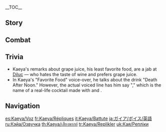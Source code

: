 {{CharacterTabs}}
{{LanguageTabs}}
__TOC__
==Story==
{{VO/Story
|character           = Kaeya

<!-- Hello -->
|vo_01_01_title      = Hello
|vo_01_01_file       = VO_{language}{character} Hello.ogg
|vo_01_01_tx         = Kaeya, [[Knight of Favonius]]. Please allow me to join you on your journey. Guarding you on your journey sounds far more entertaining than any of the usual Favonius stuff.

<!-- Chats -->
|vo_02_01_title      = Chat: Nothing to Do
|vo_02_01_file       = VO_{language}{character} Chat - Nothing to Do.ogg
|vo_02_01_tx         = I didn't know you were such a slacker.

|vo_02_02_title      = Chat: Knights of Favonius
|vo_02_02_file       = VO_{language}{character} Chat - Knights of Favonius.ogg
|vo_02_02_tx         = Hehe, seems all the other knights already have their hands full.

|vo_02_03_title      = Chat: Laziness
|vo_02_03_file       = VO_{language}{character} Chat - Laziness.ogg
|vo_02_03_tx         = Come on, let's get moving. We're not frozen in place, after all.

<!-- Weather -->
|vo_03_01_title      = When It Rains
|vo_03_01_file       = VO_{language}{character} When It Rains.ogg
|vo_03_01_tx         = [[Cryo]] is always far more effective in the rain. This is going to get interesting...

|vo_03_02_title      = When It Snows: Anecdote
|vo_03_02_file       = VO_{language}{character} When It Snows - Anecdote.ogg
|vo_03_02_tx         = How about a ghost story to go with the snow?

|vo_03_03_title      = When It Snows: Cold
|vo_03_03_file       = VO_{language}{character} When It Snows - Cold.ogg
|vo_03_03_tx         = What's wrong? Can't handle the cold?

|vo_03_04_title      = When It's Windy
|vo_03_04_file       = VO_{language}{character} When It's Windy.ogg
|vo_03_04_tx         = What a pleasant breeze. I wonder how long it'll last?

<!-- Greetings -->
|vo_04_01_title      = Good Morning
|vo_04_01_file       = VO_{language}{character} Good Morning.ogg
|vo_04_01_tx         = Seize the day.

|vo_04_02_title      = Good Afternoon
|vo_04_02_file       = VO_{language}{character} Good Afternoon.ogg
|vo_04_02_tx         = Hey, fancy joining me at the tavern for a bit?

|vo_04_03_title      = Good Evening
|vo_04_03_file       = VO_{language}{character} Good Evening.ogg
|vo_04_03_tx         = You're not scared of the dark, are you? That's... interesting.

|vo_04_04_title      = Good Night
|vo_04_04_file       = VO_{language}{character} Good Night.ogg
|vo_04_04_tx         = Leaving already? See you next time, then. Don't make me wait too long, though.

<!-- About -->
|vo_05_01_title      = About {name}
|vo_05_01_file       = VO_{language}{character} About {character}.ogg
|vo_05_01_tx         = Is the [[Abyss Order]] causing you trouble? If there's anything bothering you, you know you can talk to me.

<!-- About Us -->
|vo_06_01_title      = About Us: Employment Relationship
|vo_06_01_file       = VO_{language}{character} About Us - Employment Relationship.ogg
|vo_06_01_tx         = If you ever need me, let me know. Let's not make this a transaction relationship.

|vo_06_02_title      = About Us: Strength
|vo_06_02_friendship = 6
|vo_06_02_file       = VO_{language}{character} About Us - Strength.ogg
|vo_06_02_tx         = Oh? Well, if you're concerned about keeping things professional, maybe you can find more use for me on the front lines. How 'bout it, boss? Haha, just don't feel intimidated by what I can do.

<!-- Miscellany I -->
|vo_07_01_title      = About the [[Vision]]
|vo_07_01_friendship = 4
|vo_07_01_file       = VO_{language}{character} About the Vision.ogg
|vo_07_01_tx         = Still struggling with how Visions work? Let's see... How can I explain it... The apparatus that allows us to see is our eyes. A Vision is the apparatus by which we control the elements. Simple, is it not?

|vo_07_02_title      = Something to Share
|vo_07_02_file       = VO_{language}{character} Something to Share.ogg
|vo_07_02_tx         = Do you drink wine? [[Dandelion Wine|Dandelion wine]] has a unique body to it. Oh, you're underage? You should try [[Mondstadt]]'s apple cider vinegar. I know just the place.

|vo_07_03_title      = Interesting Things
|vo_07_03_file       = VO_{language}{character} Interesting Things.ogg
|vo_07_03_tx         = Have you ever seen the owl of [[Dragonspine]]? If you look directly at it, it seems to see right through you, while letting go of none of its own secrets... Quite fascinating, don't you think?

<!-- About Others -->
|vo_08_01_title      = About [[Jean]]
|vo_08_01_friendship = 4
|vo_08_01_file       = VO_{language}{character} About Jean.ogg
|vo_08_01_tx         = What? The Acting Grand Master? You need to give her your full support.
|vo_08_01_mention    = Jean

|vo_08_02_title      = About [[Lisa]]
|vo_08_02_friendship = 4
|vo_08_02_file       = VO_{language}{character} About Lisa.ogg
|vo_08_02_tx         = Oh Lisa. Hmm... You'd better not forget to return your books on time. I made that mistake once and boy was she angry. My arm is still numb from last time...
|vo_08_02_mention    = Lisa

|vo_08_03_title      = About [[Amber]]
|vo_08_03_friendship = 4
|vo_08_03_file       = VO_{language}{character} About Amber.ogg
|vo_08_03_tx         = That Outrider is a clever and righteous knight. Be careful not to step out of line in front of her.
|vo_08_03_mention    = Amber

|vo_08_04_title      = About [[Diluc]]
|vo_08_04_friendship = 4
|vo_08_04_file       = VO_{language}{character} About Diluc.ogg
|vo_08_04_tx         = Diluc? He was cute as a young lad. But nowadays he just seems to be in a world of his own... Overall, not much fun to hang out with.
|vo_08_04_mention    = Diluc

|vo_08_05_title      = About [[Klee]]
|vo_08_05_friendship = 4
|vo_08_05_file       = VO_{language}{character} About Klee.ogg
|vo_08_05_tx         = Klee. Seems she has failed to elude the Acting Grand Master's investigative skills, despite the pointers I gave her... Haha, I'm kidding, no need to go reporting me or anything.
|vo_08_05_mention    = Klee,Jean

|vo_08_06_title      = About [[Albedo]]
|vo_08_06_friendship = 4
|vo_08_06_file       = VO_{language}{character} About Albedo.ogg
|vo_08_06_tx         = Albedo, eh? Calm, collected, and incredibly talented. He's the type everybody likes, some even more so than others. What, you into him as well?
|vo_08_06_mention    = Albedo

|vo_08_07_title      = About [[Diona]]
|vo_08_07_friendship = 4
|vo_08_07_file       = VO_{language}{character} About Diona.ogg
|vo_08_07_tx         = Have you tried one of Diona's drinks? Oh right, you're still underage. Haha, such a shame, it truly is &mdash; to not be able to revel with you in such bliss. Hehe, I guess all we can do is wait for you to be old enough.
|vo_08_07_mention    = Diona

|vo_08_08_title      = About [[Varka]]
|vo_08_08_friendship = 4
|vo_08_08_file       = VO_{language}{character} About Varka.ogg
|vo_08_08_tx         = Now that you mention him, it is a shame there is no one in the Knights of Favonius to inherit the Grand Master's approach to his work. *sigh* I must say I really do appreciate people like him.
|vo_08_08_mention    = Varka

|vo_08_09_title      = About [[Fischl]]
|vo_08_09_friendship = 4
|vo_08_09_file       = VO_{language}{character} About Fischl.ogg
|vo_08_09_tx         = Hmm? You think Fischl having one eye covered is very fitting given her title of Prinzessin der Verurteilung. Hahaha, if that's the case, that must also make me a descendant of some kind of former royal lineage, no?
|vo_08_09_mention    = Fischl

|vo_08_10_title      = About [[Noelle]]
|vo_08_10_friendship = 4
|vo_08_10_file       = VO_{language}{character} About Noelle.ogg
|vo_08_10_tx         = I was entrusted by the Acting Grand Master to work in the background to support Noelle. But there hasn't been much for me to concern myself with &mdash; she has a good head on her shoulders. Quite the relief.
|vo_08_10_mention    = Jean,Noelle

|vo_08_11_title      = About [[Rosaria]]
|vo_08_11_friendship = 4
|vo_08_11_file       = VO_{language}{character} About Rosaria.ogg
|vo_08_11_tx         = Ahaha, you want to know about the secrets of Sister Rosaria? That... I cannot tell you. Though my impression of her is not bad &mdash; certainly better than a certain someone whose name I won't bother to mention. She's honest with herself. She casts off that which she has no time for and she doesn't feign motivation for affairs that do not interest her.
|vo_08_11_mention    = Rosaria

|vo_08_12_title      = About [[Sucrose]]
|vo_08_12_friendship = 4
|vo_08_12_file       = VO_{language}{character} About Sucrose.ogg
|vo_08_12_tx         = Sucrose may not be much of an extrovert in public, but as they say &mdash; it's always the quiet ones... Apparently, her laboratory is home to quite the eclectic range of implements and her experiments are more than just intellectually stimulating... All hearsay, of course. You don't seriously think I would go snooping around a fair lady's private quarters, do you?
|vo_08_12_mention    = Sucrose

|vo_08_13_title      = About [[Collei]]
|vo_08_13_friendship = 4
|vo_08_13_file       = VO_{language}{character} About Collei.ogg
|vo_08_13_tx         = Oh, Collei? Oho, now there's a name I haven't heard in a while... You came to the right person! Let me tell you her whole story, starting right from the very beginning, with all the delicious details!
|vo_08_13_mention    = Collei

|vo_08_14_title      = About [[Mika]]
|vo_08_14_friendship = 4
|vo_08_14_file       = VO_{language}{character} About Mika.ogg
|vo_08_14_tx         = When I first met Mika, he seemed like the nervous type, so I decided to joke around with him a little. I didn't count on that making him even more nervous... His smile looked as if it were plastered onto his face, and in the end, he even wrote me a letter of apology. Tsk-tsk. Does taking everything so seriously run in the Schmidts' blood?
|vo_08_14_mention    = Mika

<!-- More About -->
|vo_09_01_title      = More About {name}: I
|vo_09_01_file       = VO_{language}{character} More About {character} - 01.ogg
|vo_09_01_tx         = The title of Cavalry Captain is nothing to get excited about. Now that I think about it, the Grand Master took all the cavalry from Mondstadt so there's none left for me to captain...
|vo_09_01_mention    = Varka

|vo_09_02_title      = More About {name}: II
|vo_09_02_friendship = 3
|vo_09_02_file       = VO_{language}{character} More About {character} - 02.ogg
|vo_09_02_tx         = There are a total of ten captains within the Knights of Favonius. But truth be told, not all of them have what it takes to be leaders.

|vo_09_03_title      = More About {name}: III
|vo_09_03_friendship = 4
|vo_09_03_file       = VO_{language}{character} More About {character} - 03.ogg
|vo_09_03_tx         = My eye? My eye is fine. There's nothing unusual about hiding one's body parts from view. It's the same reason I wear pants... or any other item of clothing, for that matter.

|vo_09_04_title      = More About {name}: IV
|vo_09_04_friendship = 5
|vo_09_04_file       = VO_{language}{character} More About {character} - 04.ogg
|vo_09_04_tx         = [[Khaenri'ah]], huh? You sure know a lot! The legacy of Khaenri'ah is long gone. The [[Five Sinners of Khaenri'ah|sinners]] are all that's left, and they're not worth mentioning.

|vo_09_05_title      = More About {name}: V
|vo_09_05_friendship = 6
|vo_09_05_file       = VO_{language}{character} More About {character} - 05.ogg
|vo_09_05_tx         = I didn't realize we'd known each other for so long now. Time flies! You know, following you on your journey might just be the most fun I've had in my whole life. I hope it stays that way.

<!-- Miscellany II -->
|vo_10_01_title      = {name}'s Hobbies
|vo_10_01_file       = VO_{language}{character} Hobbies.ogg
|vo_10_01_tx         = Wine tasting is an art form. Mondstadt's wine is a gift from the [[Anemo Archon]]. It's only right that one should learn how to appreciate it.
|vo_10_01_mention    = Barbatos

|vo_10_02_title      = {name}'s Troubles
|vo_10_02_file       = VO_{language}{character} Troubles.ogg
|vo_10_02_tx         = Lonely? Me? Not with someone here nagging me all the time, that's for sure.

|vo_10_03_title      = Favorite Food
|vo_10_03_file       = VO_{language}{character} Favorite Food.ogg
|vo_10_03_tx         = Sparkling wine is a specialty of Mondstadt. Mix it with three parts Dandelion Wine and the bitterness disappears completely. This concoction is known as "Death After Noon." Delectable.
|vo_10_03_actualtx   = 

|vo_10_04_title      = Least Favorite Food
|vo_10_04_file       = VO_{language}{character} Least Favorite Food.ogg
|vo_10_04_tx         = I can't believe that some people actually drink grape juice... If they had a little more patience, they would find that it ferments into the most exquisite wine. Hmph. So unromantic.

<!-- Receiving a Gift -->
|vo_11_01_title      = Receiving a Gift: I
|vo_11_01_file       = VO Kaeya Receiving a Gift - 01.ogg
|vo_11_01_tx         = Ho! This is quite exceptional... You are full of surprises.

|vo_11_02_title      = Receiving a Gift: II
|vo_11_02_file       = VO Kaeya Receiving a Gift - 02.ogg
|vo_11_02_tx         = You should serve this with wine, it would really add the finishing touch.

|vo_11_03_title      = Receiving a Gift: III
|vo_11_03_file       = VO Kaeya Receiving a Gift - 03.ogg
|vo_11_03_tx         = Ew... *Ahem* I'm just a slow eater... I'll finish it, don't worry.

<!-- Birthday -->
|vo_12_01_title      = Birthday
|vo_12_01_file       = VO_{language}{character} Birthday.ogg
|vo_12_01_tx         = Today is a day worth celebrating, I hope this day can bring you true happiness.

<!-- Feelings About Ascension -->
|vo_13_01_title      = Feelings About Ascension: Intro
|vo_13_01_ascension  = 1
|vo_13_01_file       = VO_{language}{character} Feelings About Ascension - 01.ogg
|vo_13_01_tx         = Hmm. Not bad.

|vo_13_02_title      = Feelings About Ascension: Building Up
|vo_13_02_ascension  = 2
|vo_13_02_file       = VO_{language}{character} Feelings About Ascension - 02.ogg
|vo_13_02_tx         = You always seem to be around to give me a hand. Thanks.

|vo_13_03_title      = Feelings About Ascension: Climax
|vo_13_03_ascension  = 4
|vo_13_03_file       = VO_{language}{character} Feelings About Ascension - 03.ogg
|vo_13_03_tx         = Hmm, seems I'm getting stronger. I say, how is it you seem happier than me about it?

|vo_13_04_title      = Feelings About Ascension: Conclusion
|vo_13_04_ascension  = 6
|vo_13_04_file       = VO_{language}{character} Feelings About Ascension - 04.ogg
|vo_13_04_tx         = We were just traveling partners. I never thought I'd have you to thank for getting me to this point. Seems I really should respond in kind. Let us carry on, partner. The road ahead is still long.
}}

==Combat==
{{Combat VO
|character           = Kaeya

<!-- Elemental Skill -->
|skill_1_tx          = Cool it!
|skill_2_tx          = Freeze!
|skill_3_tx          = Dodge this!

<!-- Elemental Burst -->
|burst_1_tx          = Don't get frostbite.
|burst_2_tx          = Oh, so sorry!
|burst_3_tx          = This moment will be frozen in time.

<!-- Sprint Start -->
|sprint-s_1_tx       = What's the hurry?
|sprint-s_2_file     = Sprint Start 02,Sprint Start 03,Sprint Start 04

<!-- Sprint End -->
|sprint-e_1_tx       = *pant* Haha.

<!-- Deploying Wind Glider -->
|glider_1_tx         = Catch the wind.
|glider_2_file       = Deploying Wind Glider 02,Deploying Wind Glider 03,Deploying Wind Glider 04

<!-- Opening Treasure Chest -->
|chest_1_tx          = How fortunate!
|chest_2_tx          = Fascinating.
|chest_3_tx          = Haha, quite the find.

<!-- Low HP -->
|low-hp_1_tx         = Time to fight back, I s'pose.
|low-hp_2_tx         = I'm getting tired of this game.
|low-hp_3_tx         = You're getting on my nerves...

<!-- Ally at Low HP -->
|ally-low-hp_1_tx    = I'll help out, but you owe me.
|ally-low-hp_2_tx    = Hey, don't die on me. That's no fun.

<!-- Fallen -->
|fallen_1_tx         = I'm not done...
|fallen_2_tx         = That was unexpected...
|fallen_3_tx         = This doesn't look good...

<!-- Light Hit Taken -->
|hit-l_1_file        = Light Hit Taken 01,Light Hit Taken 02,Light Hit Taken 03,Light Hit Taken 04,Light Hit Taken 05,Light Hit Taken 06

<!-- Heavy Hit Taken -->
|hit-h_1_tx          = Urgh!
|hit-h_2_tx          = Don't push your luck!
|hit-h_3_file        = Heavy Hit Taken 03,Heavy Hit Taken 04,Heavy Hit Taken 05,Heavy Hit Taken 06

<!-- Joining Party -->
|join_1_tx           = Oh, I'm looking forward to this.
|join_2_tx           = This will be interesting.
|join_3_tx           = Ready when you are.

<!-- Light Attack -->
|atk-l_1_file        = Light Attack 01,Light Attack 02,Light Attack 03,Light Attack 04,Light Attack 05,Light Attack 06,Light Attack 07

<!-- Mid Attack -->
|atk-m_1_file        = Mid Attack 01,Mid Attack 02,Mid Attack 03

<!-- Heavy Attack -->
|atk-h_1_file        = Heavy Attack 01,Heavy Attack 02,Heavy Attack 03

<!-- Jumping -->
|jump_1_file         = Jumping 01,Jumping 02,Jumping 03,Jumping 04,Jumping 05
}}

==Trivia==
*Kaeya's remarks about grape juice, his least favorite food, are a jab at [[Diluc]] &mdash; who hates the taste of wine and prefers grape juice.
*In Kaeya's "Favorite Food" voice-over, he talks about the drink "Death After Noon." However, the actual voiced line has him say "{{w|Death in the Afternoon (cocktail)|Death in the Afternoon}}," which is the name of a real-life cocktail made with {{w|absinthe}} and {{w|Champagne}}.

==Navigation==
{{Character Navbox|VO}}

[[es:Kaeya/Voz]]
[[fr:Kaeya/Répliques]]
[[it:Kaeya/Battute]]
[[ja:ガイア/ボイス/英語]]
[[ru:Кэйа/Озвучка]]
[[th:Kaeya/เสียงพากย์]]
[[tr:Kaeya/Replikler]]
[[uk:Кая/Репліки]]